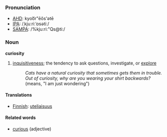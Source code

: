 ===Pronunciation===
*[[w:AHD|AHD]]: kyoo͞r"ēŏs'ətē
*[[w:IPA|IPA]]: /ˌkjuːriːˈɒsətiː/
*[[w:SAMPA|SAMPA]]: /%kju:ri:"Qs@ti:/

===Noun===
'''curiosity'''

#[[inquisitive]]ness; the tendency to ask questions, investigate, or [[explore]]
#:''Cats have a natural curiosity that sometimes gets them in trouble.''
#:''Out of curiosity, why are you wearing your shirt backwards?'' (means, "I am just wondering")

====Translations====
*[[Finnish]]: [[uteliaisuus]]

====Related words====
*[[curious]] (adjective)